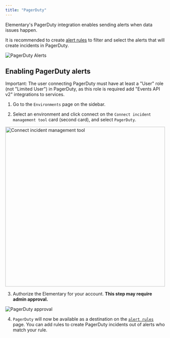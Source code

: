 ```yaml
---
title: "PagerDuty"
---
```


Elementary's PagerDuty integration enables sending alerts when data issues happen.

It is recommended to create [alert rules](cloud/features/alerts-and-incidents/alert-rules) to filter and select the alerts that will create incidents in PagerDuty.

<Frame>
  <div className="dark:bg-white rounded-md p-1">
    <img
      src="https://res.cloudinary.com/diuctyblm/image/upload/v1719556084/pagerduty_alert_screenshot_fuxuhf.png"
      alt="PagerDuty Alerts"
    />
  </div>
</Frame>

## Enabling PagerDuty alerts




<Warning>
Important: The user connecting PagerDuty must have at least a "User" role (not "Limited User") in PagerDuty, as this role is required add "Events API v2" integrations to services.
</Warning>


1. Go to the `Environments` page on the sidebar.

2. Select an environment and click connect on the `Connect incident management tool` card (second card), and select `PagerDuty`.

<Frame>
  <div className="dark:bg-white rounded-md p-1">
    <img
      src="https://res.cloudinary.com/diuctyblm/image/upload/v1719556084/pagerduty_connect_environment_nyfv6z.png"
      alt="Connect incident management tool"
      width="500"
    />
  </div>
</Frame>

3. Authorize the Elementary for your account. **This step may require admin approval.**

<Frame>
  <div className="dark:bg-white rounded-md p-1">
    <img
      src="https://res.cloudinary.com/diuctyblm/image/upload/v1719912214/pd-approve_tpjf8u.png"
      alt="PagerDuty approval"
    />
  </div>
</Frame> 

4. `PagerDuty` will now be available as a destination on the [`alert rules`](cloud/features/alerts-and-incidents/alert-rules) page. You can add rules to create PagerDuty incidents out of alerts who match your rule.


